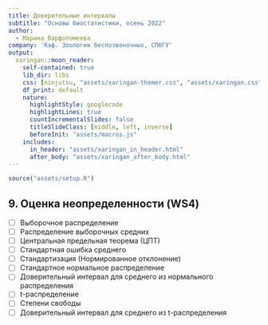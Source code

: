 ```yaml
---
title: Доверительные интервалы
subtitle: "Основы биостатистики, осень 2022"
author: 
  - Марина Варфоломеева
company: 'Каф. Зоологии беспозвоночных, СПбГУ'
output:
  xaringan::moon_reader:
    self-contained: true
    lib_dir: libs
    css: [ninjutsu, "assets/xaringan-themer.css", "assets/xaringan.css"]
    df_print: default
    nature:
      highlightStyle: googlecode
      highlightLines: true
      countIncrementalSlides: false
      titleSlideClass: [middle, left, inverse]
      beforeInit: "assets/macros.js"
    includes:
      in_header: "assets/xaringan_in_header.html"
      after_body: "assets/xaringan_after_body.html"
---
```


```r
source("assets/setup.R")
```

## 9. Оценка неопределенности (WS4)

- [ ] Выборочное распределение
- [ ] Распределение выборочных средних
- [ ] Центральная предельная теорема (ЦПТ)
- [ ] Стандартная ошибка среднего
- [ ] Стандартизация (Нормированное отклонение)
- [ ] Стандартное нормальное распределение
- [ ] Доверительный интервал для среднего из нормального распределения
- [ ] t-распределение
- [ ] Степени свободы
- [ ] Доверительный интервал для среднего из t-распределения
